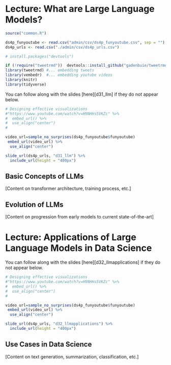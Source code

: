 # Lecture: What are Large Language Models?

```r
source("common.R")

ds4p_funyoutube <- read.csv("admin/csv/ds4p_funyoutube.csv", sep = "")
ds4p_urls <- read.csv("./admin/csv/ds4p_urls.csv")

# install.packages("devtools")

if (!require("tweetrmd"))  devtools::install_github("gadenbuie/tweetrmd")
library(tweetrmd) #... embedding tweets
library(vembedr)  #... embedding youtube videos
library(knitr)
library(tidyverse)
```


You can follow along with the slides [here][d31_llm] if they do not appear below.

```r
# Designing effective visualizations
#"https://www.youtube.com/watch?v=H9NHHs5VKZc" %>%
#  embed_url() %>%
#  use_align("center")
#

video_url=sample_no_surprises(ds4p_funyoutube$funyoutube)
 embed_url(video_url) %>%
  use_align("center")

```

```r
slide_url(ds4p_urls, "d31_llm") %>%
  include_url(height = "400px")
```

## Basic Concepts of LLMs
[Content on transformer architecture, training process, etc.]

## Evolution of LLMs

[Content on progression from early models to current state-of-the-art]


# Lecture: Applications of Large Language Models in Data Science

You can follow along with the slides [here][d32_llmapplications] if they do not appear below.

```r
# Designing effective visualizations
#"https://www.youtube.com/watch?v=H9NHHs5VKZc" %>%
#  embed_url() %>%
#  use_align("center")
#

video_url=sample_no_surprises(ds4p_funyoutube$funyoutube)
 embed_url(video_url) %>%
  use_align("center")

```

```r
slide_url(ds4p_urls, "d32_llmapplications") %>%
  include_url(height = "400px")
```

## Use Cases in Data Science

[Content on text generation, summarization, classification, etc.]
